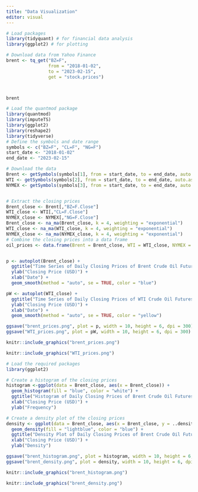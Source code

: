 ```yaml
---
title: "Data Visualization"
editor: visual
---
```


```r
# Load packages
library(tidyquant) # for financial data analysis
library(ggplot2) # for plotting

# Download data from Yahoo Finance
brent <- tq_get("BZ=F", 
                from = "2018-01-02", 
                to = "2023-02-15",
                get = "stock.prices")



brent
```

```r
# Load the quantmod package
library(quantmod)
library(imputeTS)
library(ggplot2)
library(reshape2)
library(tidyverse)
# Define the symbols and date range
symbols <- c("BZ=F", "CL=F", "NG=F")
start_date <- "2018-01-02"
end_date <- "2023-02-15"

# Download the data
Brent <- getSymbols(symbols[1], from = start_date, to = end_date, auto.assign = FALSE)
WTI <- getSymbols(symbols[2], from = start_date, to = end_date, auto.assign = FALSE)
NYMEX <- getSymbols(symbols[3], from = start_date, to = end_date, auto.assign = FALSE)


# Extract the closing prices
Brent_close <- Brent[,"BZ=F.Close"]
WTI_close <- WTI[,"CL=F.Close"]
NYMEX_close <- NYMEX[,"NG=F.Close"]
Brent_close <- na_ma(Brent_close, k = 4, weighting = "exponential")
WTI_close <- na_ma(WTI_close, k = 4, weighting = "exponential")
NYMEX_close <- na_ma(NYMEX_close, k = 4, weighting = "exponential")
# Combine the closing prices into a data frame
oil_prices <- data.frame(Brent = Brent_close, WTI = WTI_close, NYMEX = NYMEX_close)


p <- autoplot(Brent_close) +
  ggtitle("Time Series of Daily Closing Prices of Brent Crude Oil Futures") +
  ylab("Closing Price (USD)") +
  xlab("Date") +
  geom_smooth(method = "auto", se = TRUE, color = "blue")
```

```r
pW <- autoplot(WTI_close) +
  ggtitle("Time Series of Daily Closing Prices of WTI Crude Oil Futures") +
  ylab("Closing Price (USD)") +
  xlab("Date") +
  geom_smooth(method = "auto", se = TRUE, color = "yellow")
```

```r
ggsave("brent_prices.png", plot = p, width = 10, height = 6, dpi = 300)
ggsave("WTI_prices.png", plot = pW, width = 10, height = 6, dpi = 300)
```

```r
knitr::include_graphics("brent_prices.png")

```

```r
knitr::include_graphics("WTI_prices.png")
```

```r
# Load the required packages
library(ggplot2)

# Create a histogram of the closing prices
histogram <-ggplot(data = Brent_close, aes(x = Brent_close)) +
  geom_histogram(fill = "blue", color = "white") +
  ggtitle("Histogram of Daily Closing Prices of Brent Crude Oil Futures") +
  xlab("Closing Price (USD)") +
  ylab("Frequency")

# Create a density plot of the closing prices
density <- ggplot(data = Brent_close, aes(x = Brent_close, y = ..density..)) +
  geom_density(fill = "lightblue", color = "blue") +
  ggtitle("Density Plot of Daily Closing Prices of Brent Crude Oil Futures") +
  xlab("Closing Price (USD)") +
  ylab("Density")

ggsave("brent_histogram.png", plot = histogram, width = 10, height = 6, dpi = 300)
ggsave("brent_density.png", plot = density, width = 10, height = 6, dpi = 300)
```

```r
knitr::include_graphics("brent_histogram.png")
```

```r
knitr::include_graphics("brent_density.png")
```

